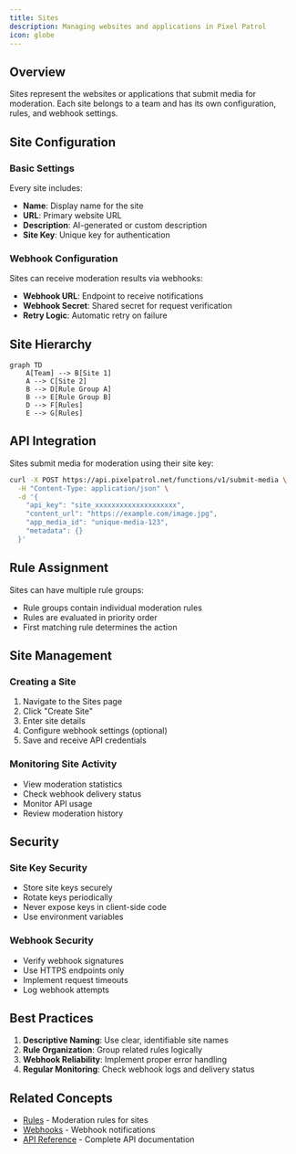 ```yaml
---
title: Sites
description: Managing websites and applications in Pixel Patrol
icon: globe
---
```


## Overview

Sites represent the websites or applications that submit media for moderation. Each site belongs to a team and has its own configuration, rules, and webhook settings.

## Site Configuration

### Basic Settings

Every site includes:

- **Name**: Display name for the site
- **URL**: Primary website URL
- **Description**: AI-generated or custom description
- **Site Key**: Unique key for authentication

### Webhook Configuration

Sites can receive moderation results via webhooks:

- **Webhook URL**: Endpoint to receive notifications
- **Webhook Secret**: Shared secret for request verification
- **Retry Logic**: Automatic retry on failure

## Site Hierarchy

```mermaid
graph TD
    A[Team] --> B[Site 1]
    A --> C[Site 2]
    B --> D[Rule Group A]
    B --> E[Rule Group B]
    D --> F[Rules]
    E --> G[Rules]
```

## API Integration

Sites submit media for moderation using their site key:

```bash
curl -X POST https://api.pixelpatrol.net/functions/v1/submit-media \
  -H "Content-Type: application/json" \
  -d '{
    "api_key": "site_xxxxxxxxxxxxxxxxxxxx",
    "content_url": "https://example.com/image.jpg",
    "app_media_id": "unique-media-123",
    "metadata": {}
  }'
```

## Rule Assignment

Sites can have multiple rule groups:

- Rule groups contain individual moderation rules
- Rules are evaluated in priority order
- First matching rule determines the action

## Site Management

### Creating a Site

1. Navigate to the Sites page
2. Click "Create Site"
3. Enter site details
4. Configure webhook settings (optional)
5. Save and receive API credentials

### Monitoring Site Activity

- View moderation statistics
- Check webhook delivery status
- Monitor API usage
- Review moderation history

## Security

### Site Key Security

- Store site keys securely
- Rotate keys periodically
- Never expose keys in client-side code
- Use environment variables

### Webhook Security

- Verify webhook signatures
- Use HTTPS endpoints only
- Implement request timeouts
- Log webhook attempts

## Best Practices

1. **Descriptive Naming**: Use clear, identifiable site names
2. **Rule Organization**: Group related rules logically
3. **Webhook Reliability**: Implement proper error handling
4. **Regular Monitoring**: Check webhook logs and delivery status

## Related Concepts

- [Rules](/concepts/rules) - Moderation rules for sites
- [Webhooks](/concepts/webhooks) - Webhook notifications
- [API Reference](/api-reference/introduction) - Complete API documentation
